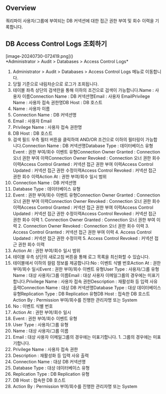 ## Overview
쿼리파이 사용자/그룹에 부여되는 DB 커넥션에 대한 접근 권한 부여 및 회수 이력을 기록합니다.

## DB Access Control Logs 조회하기
<p align="center">
<div>[image-20240730-072419.png]()</div>
*Administrator &gt; Audit &gt; Databases &gt; Access Control Logs*
</p>

1. Administrator > Audit > Databases > Access Control Logs 메뉴로 이동합니다.
2. 당월 기준으로 내림차순으로 로그가 조회됩니다.
3. 테이블 좌측 상단의 검색란을 통해 이하의 조건으로 검색이 가능합니다.Name : 사용자 이름Connection Name : DB 커넥션명Email : 사용자 EmailPrivilege Name : 사용자 접속 권한명DB Host : DB 호스트
  1. Name : 사용자 이름
  2. Connection Name : DB 커넥션명
  3. Email : 사용자 Email
  4. Privilege Name : 사용자 접속 권한명
  5. DB Host : DB 호스트
4. 검색 필드 우측 필터 버튼을 클릭하여 AND/OR 조건으로 이하의 필터링이 가능합니다.Connection Name : DB 커넥션명Database Type : 데이터베이스 유형Event : 권한 부여/회수 이벤트 유형Connection Owner Granted : Connection 오너 권한 부여 이력Connection Owner Revoked : Connection 오너 권한 회수 이력Access Control Granted : 커넥션 접근 권한 부여 이력Access Control Updated : 커넥션 접근 권한 수정이력Access Control Revoked : 커넥션 접근 권한 회수 이력Action At : 권한 부여/회수 일시 범위
  1. Connection Name : DB 커넥션명
  2. Database Type : 데이터베이스 유형
  3. Event : 권한 부여/회수 이벤트 유형Connection Owner Granted : Connection 오너 권한 부여 이력Connection Owner Revoked : Connection 오너 권한 회수 이력Access Control Granted : 커넥션 접근 권한 부여 이력Access Control Updated : 커넥션 접근 권한 수정이력Access Control Revoked : 커넥션 접근 권한 회수 이력
    1. Connection Owner Granted : Connection 오너 권한 부여 이력
    2. Connection Owner Revoked : Connection 오너 권한 회수 이력
    3. Access Control Granted : 커넥션 접근 권한 부여 이력
    4. Access Control Updated : 커넥션 접근 권한 수정이력
    5. Access Control Revoked : 커넥션 접근 권한 회수 이력
  4. Action At : 권한 부여/회수 일시 범위
5. 테이블 우측 상단의 새로고침 버튼을 통해 로그 목록을 최신화할 수 있습니다.
6. 테이블에서 이하의 컬럼 정보를 제공합니다:No : 이벤트 식별 번호Action At : 권한 부여/회수 일시Event : 권한 부여/회수 이벤트 유형User Type : 사용자/그룹 유형Name : 대상 사용자/그룹 이름Email : 대상 사용자 이메일그룹의 경우에는 미표기합니다.Privilege Name : 사용자 접속 권한Description : 재활성화 등 입력 사유 출력Connection Name : 대상 DB 커넥션명Database Type : 대상 데이터베이스 유형Replication Type : DB Replication 유형DB Host : 접속한 DB 호스트Action By : Permission 부여/회수를 진행한 관리자명 또는 System
  1. No : 이벤트 식별 번호
  2. Action At : 권한 부여/회수 일시
  3. Event : 권한 부여/회수 이벤트 유형
  4. User Type : 사용자/그룹 유형
  5. Name : 대상 사용자/그룹 이름
  6. Email : 대상 사용자 이메일그룹의 경우에는 미표기합니다.
    1. 그룹의 경우에는 미표기합니다.
  7. Privilege Name : 사용자 접속 권한
  8. Description : 재활성화 등 입력 사유 출력
  9. Connection Name : 대상 DB 커넥션명
  10. Database Type : 대상 데이터베이스 유형
  11. Replication Type : DB Replication 유형
  12. DB Host : 접속한 DB 호스트
  13. Action By : Permission 부여/회수를 진행한 관리자명 또는 System
